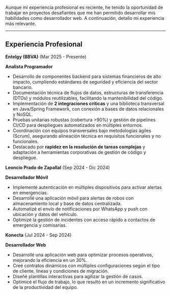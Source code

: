 Aunque mi experiencia profesional es reciente, he tenido la oportunidad de trabajar en proyectos desafiantes que me han permitido desarrollar mis habilidades como desarrollador web. A continuación, detallo mi experiencia más relevante.

---

## Experiencia Profesional

**Entelgy (BBVA)** (Mar 2025 - Presente)

**Analista Programador**

- Desarrollo de componentes backend para sistemas financieros de alto impacto, cumpliendo estándares de seguridad y eficiencia del sector bancario.
- Documentación técnica de flujos de datos, estructuras de transferencia (DTOs) y módulos reutilizables, facilitando la mantenibilidad del código.
- Implementación de **2 integraciones críticas** y una biblioteca transversal en Java/Spring Framework, con conexión a bases de datos relacionales y NoSQL.
- Pruebas unitarias robustas (cobertura >90%) y gestión de pipelines CI/CD para despliegues automatizados en múltiples entornos.
- Coordinación con equipos transversales bajo metodologías ágiles (Scrum), asegurando alineación técnica en requisitos funcionales y no funcionales.
- Destacado por **rapidez en la resolución de tareas complejas** y adaptación a herramientas corporativas de gestión de código y despliegue.

**Leoncio Prado de Zapallal** (Sep 2024 - Dic 2024)

**Desarrollador Móvil**

- Implementé autenticación en múltiples dispositivos para activar alertas en emergencias.
- Desarrollé una aplicación móvil para alertas de robos con almacenamiento local y base de datos centralizada.
- Automatizé el envío de notificaciones por WhatsApp y push con ubicación y datos del vehículo.
- Optimizé la gestión de incidentes con acceso rápido a contactos de emergencia y comisarías.

**Konecta** (Jul 2024 - Sep 2024)

**Desarrollador Web**

- Desarrollé una aplicación web para optimizar procesos operativos, mejorando la eficiencia en un 30%.
- Creé contratos dinámicos con múltiples configuraciones según el tipo de cliente, líneas y condiciones de migración.
- Diseñé plantillas interactivas para agilizar la gestión de casos.
- Optimicé el flujo de trabajo, lo que resultó en un incremento significativo de la productividad del equipo.
